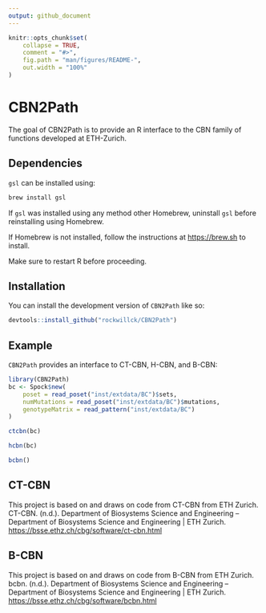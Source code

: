 ```yaml
---
output: github_document
---
```


<!-- README.md is generated from README.Rmd. Please edit that file -->

```r
knitr::opts_chunk$set(
    collapse = TRUE,
    comment = "#>",
    fig.path = "man/figures/README-",
    out.width = "100%"
)
```

# CBN2Path

<!-- badges: start -->

<!-- badges: end -->

The goal of CBN2Path is to provide an R interface to the CBN family of functions developed at ETH-Zurich.

## Dependencies

`gsl` can be installed using:

``` bash
brew install gsl
```

If `gsl` was installed using any method other Homebrew, uninstall `gsl` before reinstalling using Homebrew.

If Homebrew is not installed, follow the instructions at <https://brew.sh> to install.

Make sure to restart R before proceeding.

## Installation

You can install the development version of `CBN2Path` like so:

``` r
devtools::install_github("rockwillck/CBN2Path")
```

## Example

`CBN2Path` provides an interface to CT-CBN, H-CBN, and B-CBN:

```r
library(CBN2Path)
bc <- Spock$new(
    poset = read_poset("inst/extdata/BC")$sets,
    numMutations = read_poset("inst/extdata/BC")$mutations,
    genotypeMatrix = read_pattern("inst/extdata/BC")
)
```

```r
ctcbn(bc)
```

```r
hcbn(bc)
```

```r
bcbn()
```

## CT-CBN

This project is based on and draws on code from CT-CBN from ETH Zurich.\
CT-CBN. (n.d.). Department of Biosystems Science and Engineering – Department of Biosystems Science and Engineering \| ETH Zurich. <https://bsse.ethz.ch/cbg/software/ct-cbn.html>

## B-CBN

This project is based on and draws on code from B-CBN from ETH Zurich.\
bcbn. (n.d.). Department of Biosystems Science and Engineering – Department of Biosystems Science and Engineering \| ETH Zurich. <https://bsse.ethz.ch/cbg/software/bcbn.html>
